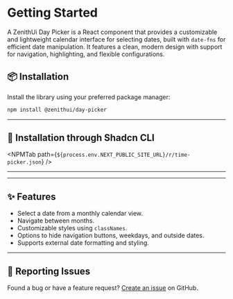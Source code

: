 
# Getting Started

A ZenithUi Day Picker is a React component that provides a customizable and lightweight calendar interface for selecting dates, built with `date-fns` for efficient date manipulation. It features a clean, modern design with support for navigation, highlighting, and flexible configurations.

## 📦 Installation

Install the library using your preferred package manager:

```sh npm2yarn copy
npm install @zenithui/day-picker
```

---

## 🚀 Installation through Shadcn CLI

<NPMTab path={`${process.env.NEXT_PUBLIC_SITE_URL}/r/time-picker.json`} />

---

---

## ✨ Features

- Select a date from a monthly calendar view.
- Navigate between months.
- Customizable styles using `classNames`.
- Options to hide navigation buttons, weekdays, and outside dates.
- Supports external date formatting and styling.

---

## 🐛 Reporting Issues

Found a bug or have a feature request? [Create an issue](https://github.com/ChanduBobbili/ZenithUi/issues) on GitHub.
